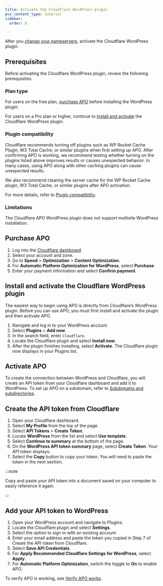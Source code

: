 ```yaml
---
title: Activate the Cloudflare WordPress plugin
pcx_content_type: tutorial
sidebar:
  order: 8

---
```


After you [change your nameservers](/automatic-platform-optimization/get-started/change-nameservers/), activate the Cloudflare WordPress plugin.

## Prerequisites

Before activating the Cloudflare WordPress plugin, review the following prerequisites.

### Plan type

For users on the free plan, [purchase APO](#purchase-apo) before installing the WordPress plugin.

For users on a Pro plan or higher, continue to [Install and activate](#install-and-activate-the-cloudflare-wordpress-plugin) the Cloudflare WordPress plugin.

### Plugin compatibility

Cloudflare recommends turning off plugins such as WP Rocket Cache Plugin, W3 Total Cache, or similar plugins when first setting up APO. After confirming APO is working, we recommend testing whether turning on the plugins listed above improves results or causes unexpected behavior. In many cases, using APO along with other caching plugins can cause unexpected results.

We also recommend clearing the server cache for the WP Rocket Cache plugin, W3 Total Cache, or similar plugins after APO activation.

For more details, refer to [Plugin compatibility](/automatic-platform-optimization/about/plugin-compatibility/).

### Limitations

The Cloudflare APO WordPress plugin does not support multisite WordPress installation.

## Purchase APO

1. Log into the [Cloudflare dashboard](https://dash.cloudflare.com).
2. Select your account and zone.
3. Go to **Speed** > **Optimization** > **Content Optimization**.
4. For **Automatic Platform Optimization for WordPress**, select **Purchase**.
5. Enter your payment information and select **Confirm payment**.

## Install and activate the Cloudflare WordPress plugin

The easiest way to begin using APO is directly from Cloudflare’s WordPress plugin. Before you can use APO, you must first install and activate the plugin and then activate APO.

1. Navigate and log in to your WordPress account.
2. Select **Plugins** > **Add new**.
3. In the search field, enter `Cloudflare`.
4. Locate the Cloudflare plugin and select **Install now**.
5. After the plugin finishes installing, select **Activate**. The Cloudflare plugin now displays in your Plugins list.

## Activate APO

To create the connection between WordPress and Cloudflare, you will create an API token from your Cloudflare dashboard and add it to WordPress. To set up APO on a subdomain, refer to [Subdomains and subdirectories](/automatic-platform-optimization/reference/subdomain-subdirectories/).

## Create the API token from Cloudflare

1. Open your Cloudflare dashboard.
2. Select **My Profile** from the top of the page.
3. Select **API Tokens** > **Create Token**.
4. Locate **WordPress** from the list and select **Use template**.
5. Select **Continue to summary** at the bottom of the page.
6. On the **WordPress API token summary** page, select **Create Token**. Your API token displays.
7. Select the **Copy** button to copy your token. You will need to paste the token in the next section.

:::note


Copy and paste your API token into a document saved on your computer to easily reference it again.


:::

## Add your API token to WordPress

1. Open your WordPress account and navigate to Plugins.
2. Locate the Cloudflare plugin and select **Settings**.
3. Select the option to sign in with an existing account.
4. Enter your email address and paste the token you copied in Step 7 of Create the API token from Cloudflare.
5. Select **Save API Credentials**.
6. For **Apply Recommended Cloudflare Settings for WordPress**, select **Apply**.
7. For **Automatic Platform Optimization**, switch the toggle to **On** to enable APO.

To verify APO is working, see [Verify APO works](/automatic-platform-optimization/get-started/verify-apo-works/).
